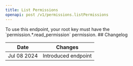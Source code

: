 ```yaml
---
title: List Permissions
openapi: post /v1/permissions.listPermissions
---
```



<Note>
To use this endpoint, your root key must have the `permission.*.read_permission` permission.
</Note>
## Changelog

| Date        | Changes             |
|-------------|---------------------|
| Jul 08 2024 | Introduced endpoint |

